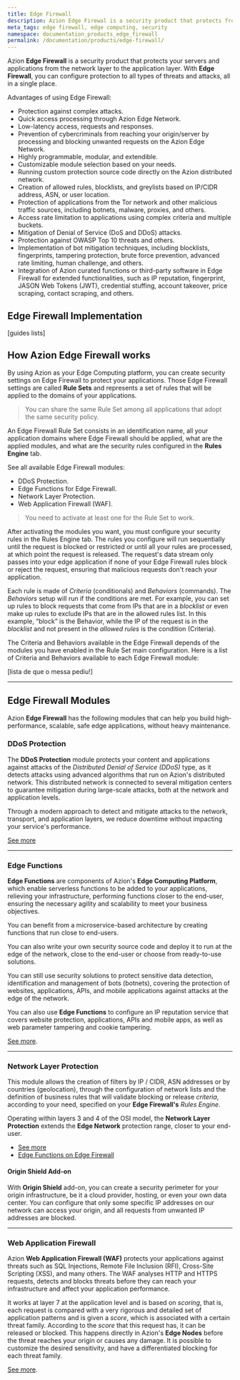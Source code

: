 ```yaml
---
title: Edge Firewall
description: Azion Edge Firewal is a security product that protects from the network layer to the application layer.
meta_tags: edge firewall, edge computing, security
namespace: documentation_products_edge_firewall
permalink: /documentation/products/edge-firewall/
---
```


Azion **Edge Firewall** is a security product that protects your servers and applications from the network layer to the application layer. With **Edge Firewall**, you can configure protection to all types of threats and attacks, all in a single place. 

Advantages of using Edge Firewall:

- Protection against complex attacks.
- Quick access processing through Azion Edge Network.
- Low-latency access, requests and responses.
- Prevention of cybercriminals from reaching your origin/server by processing and blocking unwanted requests on the Azion Edge Network.
- Highly programmable, modular, and extendible.
- Customizable module selection based on your needs.
- Running custom protection source code directly on the Azion distributed network.
- Creation of allowed rules, blocklists, and greylists based on IP/CIDR address, ASN, or user location.
- Protection of applications from the Tor network and other malicious traffic sources, including botnets, malware, proxies, and others.
- Access rate limitation to applications using complex criteria and multiple buckets.
- Mitigation of Denial of Service (DoS and DDoS) attacks.
- Protection against OWASP Top 10 threats and others.
- Implementation of bot mitigation techniques, including blocklists, fingerprints, tampering protection, brute force prevention, advanced rate limiting, human challenge, and others.
- Integration of Azion curated functions or third-party software in Edge Firewall for extended functionalities, such as IP reputation, fingerprint, JASON Web Tokens (JWT), credential stuffing, account takeover, price scraping, contact scraping, and others.

## Edge Firewall Implementation

[guides lists]

## How Azion Edge Firewall works

By using Azion as your Edge Computing platform, you can create security settings on Edge Firewall to protect your applications. Those Edge Firewall settings are called **Rule Sets** and represents a set of rules that will be applied to the domains of your applications.

> You can share the same Rule Set among all applications that adopt the same security policy.

An Edge Firewall Rule Set consists in an identification name, all your application domains where Edge Firewall should be applied, what are the applied modules, and what are the security rules configured in the **Rules Engine** tab.

See all available Edge Firewall modules:

- DDoS Protection.
- Edge Functions for Edge Firewall.
- Network Layer Protection.
- Web Application Firewall (WAF).

> You need to activate at least one for the Rule Set to work.

After activating the modules you want, you must configure your security rules in the Rules Engine tab. The rules you configure will run sequentially until the request is blocked or restricted or until all your rules are processed, at which point the request is released. The request's data stream only passes into your edge application if none of your Edge Firewall rules block or reject the request, ensuring that malicious requests don't reach your application.

Each rule is made of *Criteria* (conditionals) and *Behaviors* (commands). The *Behaviors* setup will run if the conditions are met. For example, you can set up rules to block requests that come from IPs that are in a *blocklist* or even make up rules to exclude IPs that are in the allowed rules list. In this example, “block” is the Behavior, while the IP of the request is in the *blocklist* and not present in the *allowed rules* is the condition (Criteria).

The Criteria and Behaviors available in the Edge Firewall depends of the modules you have enabled in the Rule Set main configuration. Here is a list of Criteria and Behaviors available to each Edge Firewall module:

[lista de que o messa pediu!]

---

## Edge Firewall Modules

Azion **Edge Firewall** has the following modules that can help you build high-performance, scalable, safe edge applications, without heavy maintenance.

### DDoS Protection

The **DDoS Protection** module protects your content and applications against attacks of the _Distributed Denial of Service (DDoS)_ type, as it detects attacks using advanced algorithms that run on Azion's distributed network. This distributed network is connected to several mitigation centers to guarantee mitigation during large-scale attacks, both at the network and application levels.

Through a modern approach to detect and mitigate attacks to the network, transport, and application layers, we reduce downtime without impacting your service's performance.

[See more](/en/documentation/products/edge-firewall/ddos-protection/)

---

### Edge Functions

**Edge Functions** are components of Azion's **Edge Computing Platform**, which enable serverless functions to be added to your applications, relieving your infrastructure, performing functions closer to the end-user, ensuring the necessary agility and scalability to meet your business objectives.

You can benefit from a microservice-based architecture by creating functions that run close to end-users.

You can also write your own security source code and deploy it to run at the edge of the network, close to the end-user or choose from ready-to-use solutions.

You can still use security solutions to protect sensitive data detection, identification and management of bots (botnets), covering the protection of websites, applications, APIs, and mobile applications against attacks at the edge of the network.

You can also use **Edge Functions** to configure an IP reputation service that covers website protection, applications, APIs and mobile apps, as well as web parameter tampering and cookie tampering.

[See more](/en/documentation/products/edge-firewall/edge-functions-instances/).

---

### Network Layer Protection

This module allows the creation of filters by IP / CIDR, ASN addresses or by countries (geolocation), through the configuration of network lists and the definition of business rules that will validate blocking or release _criteria_, according to your need, specified on your **Edge Firewall's** _Rules Engine_.

Operating within layers 3 and 4 of the OSI model, the **Network Layer Protection** extends the **Edge Network** protection range, closer to your end-user.

- [See more](/en/documentation/products/edge-firewall/network-layer-protection/)
- [Edge Functions on Edge Firewall](/en/documentation/products/edge-firewall/edge-functions/firewall/)

#### Origin Shield Add-on

With **Origin Shield** add-on, you can create a security perimeter for your origin infrastructure, be it a cloud provider, hosting, or even your own data center. You can configure that only some specific IP addresses on our network can access your origin, and all requests from unwanted IP addresses are blocked.

---

### Web Application Firewall

Azion **Web Application Firewall (WAF)** protects your applications against threats such as SQL Injections, Remote File Inclusion (RFI), Cross-Site Scripting (XSS), and many others. The WAF analyses HTTP and HTTPS requests, detects and blocks threats before they can reach your infrastructure and affect your application performance.

It works at layer 7 at the application level and is based on _scoring_, that is, each request is compared with a very rigorous and detailed set of application patterns and is given a _score_, which is associated with a certain threat family. According to the _score_ that this request has, it can be released or blocked. This happens directly in Azion's **Edge Nodes** before the threat reaches your origin or causes any damage. It is possible to customize the desired sensitivity, and have a differentiated blocking for each threat family.

[See more](/en/documentation/products/edge-firewall/web-application-firewall/).
